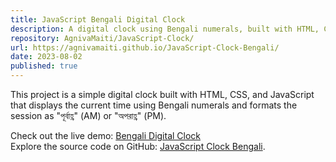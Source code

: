 ```yaml
---
title: JavaScript Bengali Digital Clock
description: A digital clock using Bengali numerals, built with HTML, CSS, and JavaScript.
repository: AgnivaMaiti/JavaScript-Clock/
url: https://agnivamaiti.github.io/JavaScript-Clock-Bengali/
date: 2023-08-02
published: true
---
```


This project is a simple digital clock built with HTML, CSS, and JavaScript that displays the current time using Bengali numerals and formats the session as "পূর্বাহ্ণ" (AM) or "অপরাহ্ণ" (PM).

Check out the live demo: [Bengali Digital Clock](https://agnivamaiti.github.io/JavaScript-Clock-Bengali/)  
Explore the source code on GitHub: [JavaScript Clock Bengali](https://github.com/AgnivaMaiti/JavaScript-Clock-Bengali).
